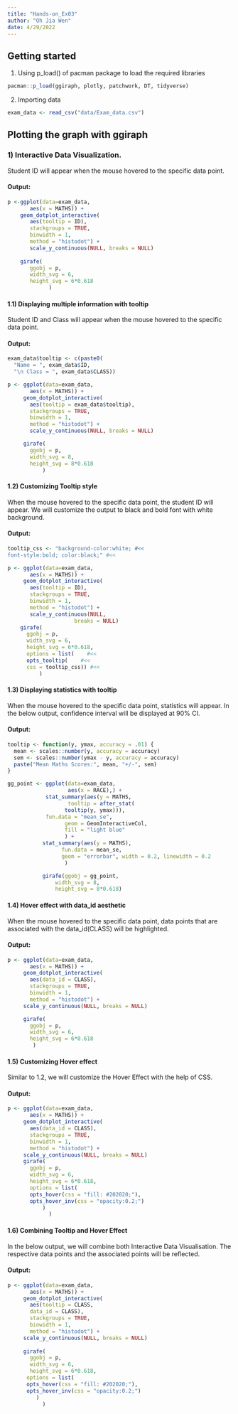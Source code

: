 ```yaml
---
title: "Hands-on_Ex03"
author: "Oh Jia Wen"
date: 4/29/2022
---
```


## Getting started

1.  Using p_load() of pacman package to load the required libraries

```r
pacman::p_load(ggiraph, plotly, patchwork, DT, tidyverse) 
```

2.  Importing data

```r
exam_data <- read_csv("data/Exam_data.csv")
```
## Plotting the graph with **ggiraph**

### 1) Interactive Data Visualization.

Student ID will appear when the mouse hovered to the specific data point. 

#### Output:

```r
p <-ggplot(data=exam_data, 
       aes(x = MATHS)) +
    geom_dotplot_interactive(
       aes(tooltip = ID),
       stackgroups = TRUE, 
       binwidth = 1, 
       method = "histodot") +
       scale_y_continuous(NULL, breaks = NULL)
    
    girafe(
       ggobj = p,
       width_svg = 6,
       height_svg = 6*0.618
             )
```

#### 1.1) Displaying multiple information with tooltip

Student ID and Class will appear when the mouse hovered to the specific data point. 

#### Output:

```r
exam_data$tooltip <- c(paste0(     
  "Name = ", exam_data$ID,         
  "\n Class = ", exam_data$CLASS)) 

p <- ggplot(data=exam_data, 
       aes(x = MATHS)) +
     geom_dotplot_interactive(
       aes(tooltip = exam_data$tooltip), 
       stackgroups = TRUE,
       binwidth = 1,
       method = "histodot") +
       scale_y_continuous(NULL, breaks = NULL)

     girafe(
       ggobj = p,
       width_svg = 8,
       height_svg = 8*0.618
           )
```

#### 1.2) Customizing Tooltip style

When the mouse hovered to the specific data point, the student ID will appear. We will customize the output to black and bold font with white background.

#### Output:
```r
tooltip_css <- "background-color:white; #<<
font-style:bold; color:black;" #<<

p <- ggplot(data=exam_data, 
       aes(x = MATHS)) +
     geom_dotplot_interactive(              
       aes(tooltip = ID),                   
       stackgroups = TRUE,                  
       binwidth = 1,                        
       method = "histodot") +               
       scale_y_continuous(NULL,               
                     breaks = NULL)
    girafe(                                  
      ggobj = p,                             
      width_svg = 6,                         
      height_svg = 6*0.618,
      options = list(    #<<
      opts_tooltip(    #<<
      css = tooltip_css)) #<<
          )                                        
```

#### 1.3) Displaying statistics with tooltip

When the mouse hovered to the specific data point, statistics will appear. In the below output, confidence interval will be displayed at 90% CI. 

#### Output:

```r
tooltip <- function(y, ymax, accuracy = .01) {
  mean <- scales::number(y, accuracy = accuracy)
  sem <- scales::number(ymax - y, accuracy = accuracy)
  paste("Mean Maths Scores:", mean, "+/-", sem)
}

gg_point <- ggplot(data=exam_data, 
                   aes(x = RACE),) +
            stat_summary(aes(y = MATHS, 
                   tooltip = after_stat(  
                  tooltip(y, ymax))),  
            fun.data = "mean_se", 
                  geom = GeomInteractiveCol,  
                  fill = "light blue"
                  ) +
           stat_summary(aes(y = MATHS),
                 fun.data = mean_se,
                 geom = "errorbar", width = 0.2, linewidth = 0.2
                  )

           girafe(ggobj = gg_point,
               width_svg = 8,
               height_svg = 8*0.618)
```


#### 1.4) Hover effect with **data_id** aesthetic

When the mouse hovered to the specific data point, data points that are associated with the data_id(CLASS) will be highlighted. 

#### Output:

```r
p <- ggplot(data=exam_data, 
       aes(x = MATHS)) +
     geom_dotplot_interactive(           
       aes(data_id = CLASS),             
       stackgroups = TRUE,               
       binwidth = 1,                        
       method = "histodot") +               
     scale_y_continuous(NULL, breaks = NULL)

     girafe(                                  
       ggobj = p,                             
       width_svg = 6,                         
       height_svg = 6*0.618                      
        )                                        
```

#### 1.5) Customizing Hover effect

Similar to 1.2, we will customize the Hover Effect with the help of CSS. 

#### Output:

```r
p <- ggplot(data=exam_data, 
       aes(x = MATHS)) +
     geom_dotplot_interactive(              
       aes(data_id = CLASS),              
       stackgroups = TRUE,                  
       binwidth = 1,                        
       method = "histodot") +               
     scale_y_continuous(NULL, breaks = NULL)
     girafe(                                  
       ggobj = p,                             
       width_svg = 6,                         
       height_svg = 6*0.618,
       options = list(                        
       opts_hover(css = "fill: #202020;"),  
       opts_hover_inv(css = "opacity:0.2;") 
           )                                        
             )                                        
```
#### 1.6) Combining Tooltip and Hover Effect 

In the below output, we will combine both Interactive Data Visualisation. The respective data points and the associated points will be reflected. 

#### Output:

```r
p <- ggplot(data=exam_data, 
       aes(x = MATHS)) +
     geom_dotplot_interactive(              
       aes(tooltip = CLASS, 
       data_id = CLASS),              
       stackgroups = TRUE,                  
       binwidth = 1,                        
       method = "histodot") +               
     scale_y_continuous(NULL, breaks = NULL)
     
     girafe(                                  
       ggobj = p,                             
       width_svg = 6,                         
       height_svg = 6*0.618,
      options = list(                        
      opts_hover(css = "fill: #202020;"),  
      opts_hover_inv(css = "opacity:0.2;") 
         )                                        
           )                                        
```

